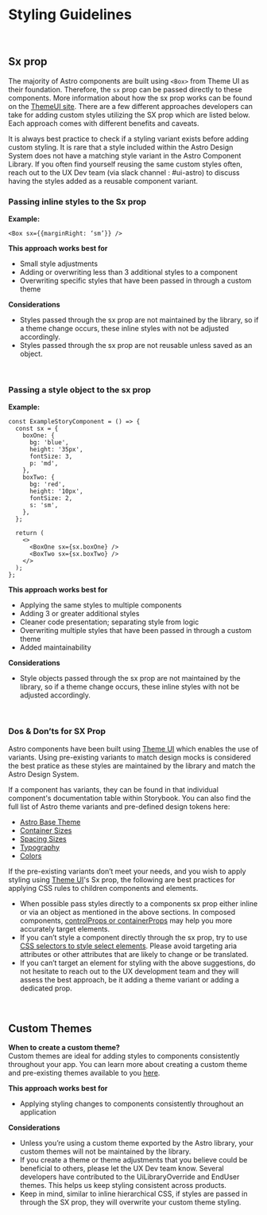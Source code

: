 <Meta title="Docs/Theme/Styling Guideline" />

# Styling Guidelines

<br />

## Sx prop

The majority of Astro components are built using `<Box>` from Theme UI as their foundation. Therefore, the `sx` prop can be passed directly to these components. More information about how the sx prop works can be found on the [ThemeUI site](https://theme-ui.com/sx-prop/).
There are a few different approaches developers can take for adding custom styles utilizing the SX prop which are listed below. Each approach comes with different benefits and caveats. 

It is always best practice to check if a styling variant exists before adding custom styling. It is rare that a style included within the Astro Design System does not have a matching style variant in the Astro Component Library.
If you often find yourself reusing the same custom styles often, 
reach out to the UX Dev team (via slack channel : #ui-astro) to discuss having the styles added as a reusable component variant.
<br />

### Passing inline styles to the Sx prop

**Example:** 

`<Box sx={{marginRight: ‘sm’}} />`

**This approach works best for**

- Small style adjustments
- Adding or overwriting less than 3 additional styles to a component
- Overwriting specific styles that have been passed in through a custom theme

**Considerations**

- Styles passed through the sx prop are not maintained by the library, so if a theme change occurs, these inline styles with not be adjusted accordingly. 
- Styles passed through the sx prop are not reusable unless saved as an object.

<br />

### Passing a style object to the sx prop

**Example:** 
```
const ExampleStoryComponent = () => {
  const sx = {
    boxOne: {
      bg: 'blue',
      height: '35px',
      fontSize: 3,
      p: 'md',
    },
    boxTwo: {
      bg: 'red',
      height: '10px',
      fontSize: 2,
      s: 'sm',
    },
  };

  return (
    <>
      <BoxOne sx={sx.boxOne} />
      <BoxTwo sx={sx.boxTwo} />
    </>
  );
};
```

**This approach works best for**

- Applying the same styles to multiple components
- Adding 3 or greater additional styles
- Cleaner code presentation; separating style from logic
- Overwriting multiple styles that have been passed in through a custom theme
- Added maintainability

**Considerations**

- Style objects passed through the sx prop are not maintained by the library, so if a theme change occurs, these inline styles with not be adjusted accordingly. 

<br/>

### Dos & Don’ts for SX Prop

Astro components have been built using [Theme UI](https://theme-ui.com/guides/variants) which enables the use of variants.
Using pre-existing variants to match design mocks is considered the best pratice as these styles are maintained by the library and match the Astro Design System.

If a component has variants, they can be found in that individual component's documentation table within Storybook. You can also find the full list of Astro theme variants and pre-defined design tokens here:

- [Astro Base Theme](./?path=/docs/docs-theme-astro-theme--page)
- [Container Sizes](./?path=/story/docs-design-container-sizes--container-sizes)
- [Spacing Sizes](./?path=/story/docs-design-spacing--spacing)
- [Typography](./?path=/story/docs-design-typography--typography-tokens)
- [Colors](./?path=/story/docs-design-color-schema--colors)

If the pre-existing variants don’t meet your needs, and you wish to apply styling using [Theme UI](https://theme-ui.com/sx-prop)'s Sx prop, the following are best practices for applying CSS rules to children components and elements.

- When possible pass styles directly to a components sx prop either inline or via an object as mentioned in the above sections. In composed components, [controlProps or containerProps](./?path=/story/docs-props--page) may help you more
accurately target elements.
- If you can’t style a component directly through the sx prop, try to use [CSS selectors to style select elements](https://www.w3schools.com/cssref/css_selectors.php). Please avoid targeting aria attributes or other attributes that are likely to change or be translated.
- If you can’t target an element for styling with the above suggestions, do not hesitate to reach out to the UX development team and they will assess the best approach, be it adding a theme variant or adding a dedicated prop.

<br />

## Custom Themes
	
**When to create a custom theme?**<br />
Custom themes are ideal for adding styles to components consistently throughout your app. You can learn more about creating a custom theme and pre-existing themes available to you [here](./?path=/docs/docs-theme-custom-themes--page).

**This approach works best for**
- Applying styling changes to components consistently throughout an application

**Considerations**
- Unless you’re using a custom theme exported by the Astro library, your custom themes will not be maintained by the library. 
- If you create a theme or theme adjustments that you believe could be beneficial to others, please let the UX Dev team know. Several developers have contributed to the UiLibraryOverride and EndUser themes.
This helps us keep styling consistent across products.
- Keep in mind, similar to inline hierarchical CSS, if styles are passed in through the SX prop, 
they will overwrite your custom theme styling. 
